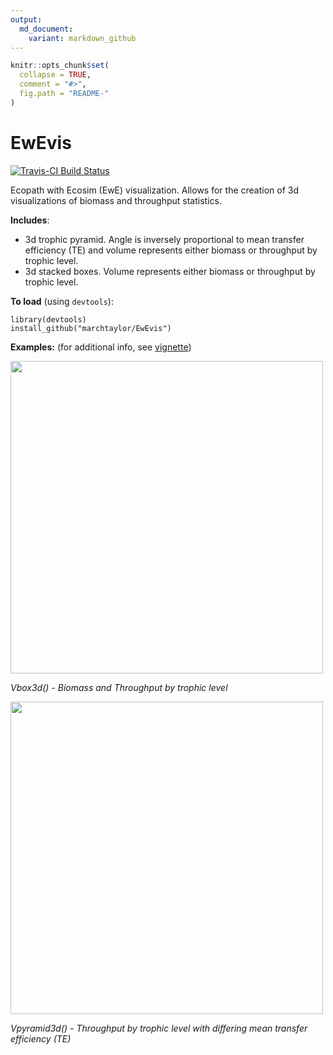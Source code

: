 ```yaml
---
output:
  md_document:
    variant: markdown_github
---
```


<!-- README.md is generated from README.Rmd. Please edit that file -->

```r
knitr::opts_chunk$set(
  collapse = TRUE,
  comment = "#>",
  fig.path = "README-"
)
```

EwEvis
=====

[![Travis-CI Build Status](https://travis-ci.org/marchtaylor/EwEvis.svg?branch=master)](https://travis-ci.org/marchtaylor/EwEvis)

Ecopath with Ecosim (EwE) visualization. Allows for the creation of 3d visualizations of biomass and throughput statistics. 

**Includes**:

* 3d trophic pyramid. Angle is inversely proportional to mean transfer efficiency (TE) and volume represents either biomass or throughput by trophic level.
* 3d stacked boxes. Volume represents either biomass or throughput by trophic level.


**To load** (using `devtools`):
```
library(devtools)
install_github("marchtaylor/EwEvis")
```


**Examples:** (for additional info, see [vignette](https://rawgit.com/marchtaylor/EwEvis/master/vignettes/EwEvis_vignette.html))

<img src="examples/3dbox_Bs.png" width="500">

*Vbox3d() - Biomass and Throughput by trophic level*


<img src="examples/3dpyramid_Ts_TE.png" width="500">

*Vpyramid3d() - Throughput by trophic level with differing mean transfer efficiency (TE)*